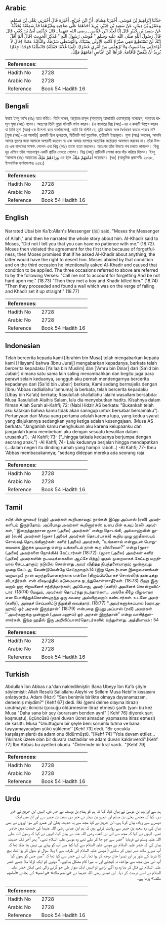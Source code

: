## Arabic


<div dir="rtl" lang="ar" style={{fontSize:'larger',backgroundColor:'#f8f9fa',padding:20}}>
حَدَّثَنَا إِبْرَاهِيمُ بْنُ مُوسَى، أَخْبَرَنَا هِشَامٌ، أَنَّ ابْنَ جُرَيْجٍ، أَخْبَرَهُ قَالَ أَخْبَرَنِي يَعْلَى بْنُ مُسْلِمٍ، وَعَمْرُو بْنُ دِينَارٍ، عَنْ سَعِيدِ بْنِ جُبَيْرٍ، يَزِيدُ أَحَدُهُمَا عَلَى صَاحِبِهِ وَغَيْرُهُمَا قَدْ سَمِعْتُهُ يُحَدِّثُهُ عَنْ سَعِيدِ بْنِ جُبَيْرٍ قَالَ إِنَّا لَعِنْدَ ابْنِ عَبَّاسٍ ـ رضى الله عنهما ـ قَالَ حَدَّثَنِي أُبَىُّ بْنُ كَعْبٍ قَالَ قَالَ رَسُولُ اللَّهِ صلى الله عليه وسلم ‏"‏ مُوسَى رَسُولُ اللَّهِ ‏"‏ فَذَكَرَ الْحَدِيثَ ‏(‏قَالَ أَلَمْ أَقُلْ إِنَّكَ لَنْ تَسْتَطِيعَ مَعِيَ صَبْرًا‏)‏ كَانَتِ الأُولَى نِسْيَانًا، وَالْوُسْطَى شَرْطًا، وَالثَّالِثَةُ عَمْدًا ‏(‏قَالَ لاَ تُؤَاخِذْنِي بِمَا نَسِيتُ وَلاَ تُرْهِقْنِي مِنْ أَمْرِي عُسْرًا‏)‏‏.‏ ‏(‏لَقِيَا غُلاَمًا فَقَتَلَهُ‏)‏ فَانْطَلَقَا فَوَجَدَا جِدَارًا يُرِيدُ أَنْ يَنْقَضَّ فَأَقَامَهُ‏.‏ قَرَأَهَا ابْنُ عَبَّاسٍ أَمَامَهُمْ مَلِكٌ‏.‏
</div>
<div style={{backgroundColor:'#f8f9fa',padding:20, marginBottom: 10}}><table> <thead> <tr> <th>References:</th> <th></th> </tr> </thead> <tbody><tr><td>Hadith No</td><td>2728</td></tr><tr><td>Arabic No</td><td>2728</td></tr><tr><td>Reference</td><td>Book 54 Hadith 16</td></tr></tbody></table></div>

## Bengali


<div dir="ltr" lang="bn" style={{fontSize:'larger',backgroundColor:'#f8f9fa',padding:20}}>
উবাই ইবনু কা‘ব (রাঃ) হতে বর্ণিত। তিনি বলেন, আল্লাহর রাসূল (সাল্লাল্লাহু আলাইহি ওয়াসাল্লাম) বলেছেন, আল্লাহর রাসূল মূসা (আঃ) বলেন। অতঃপর তিনি পুরো ঘটনাটি বর্ণনা করেন। (এ ব্যাপারে খিয্র (আঃ)-এর এ কথাটি উল্লেখ করেন যা তিনি মূসা (আঃ)-কে উদ্দেশ্য করে বলেছিলেন), আমি কি বলিনি যে, তুমি আমার সঙ্গে ধৈর্যধারণ করতে পারবে না? [মূসা (আঃ)-এর আপত্তি] প্রথমটি ছিল ভুলক্রমে, দ্বিতীয়টি শর্ত মুতাবিক, তৃতীয়টি ইচ্ছাকৃত। মূসা (আঃ) বললেন, আপনি আমার ভুলের জন্য আমাকে অপরাধী করবেন না এবং আমার ব্যাপারে অত্যধিক কঠোরতা অবলম্বন করবেন না। তাঁরা উভয়ে এক বালকের সাক্ষাৎ পেলেন এবং খিয্র (আঃ) তাকে হত্যা করলেন। অতঃপর তাঁরা উভয়ে পথ চলতে লাগলেন। কিছু দূর এগিয়ে তাঁরা পতনোন্মুখ একটি প্রাচীর দেখতে পেলেন। খিয্র (আঃ) প্রাচীরটি সোজা করে দাঁড় করিয়ে দিলেন। ইবনু ‘আব্বাস (রাঃ) আয়াতের وَرَاءَهُمْ مَلِكٌ এর স্থলে أَمَامَهُمْ مَلِكٌ পড়েছেন। (৭৪) (আধুনিক প্রকাশনীঃ ২৫২৮, ইসলামিক ফাউন্ডেশনঃ ২৫৪১)
</div>
<div style={{backgroundColor:'#f8f9fa',padding:20, marginBottom: 10}}><table> <thead> <tr> <th>References:</th> <th></th> </tr> </thead> <tbody><tr><td>Hadith No</td><td>2728</td></tr><tr><td>Arabic No</td><td>2728</td></tr><tr><td>Reference</td><td>Book 54 Hadith 16</td></tr></tbody></table></div>

## English


<div dir="ltr" lang="en" style={{fontSize:'larger',backgroundColor:'#f8f9fa',padding:20}}>
Narrated Ubai bin Ka'b:Allah's Messenger (ﷺ) said, "Moses the Messenger of Allah," and then he narrated the whole story about him. Al-Khadir said to Moses, "Did not I tell you that you can have no patience with me." (18.72). Moses then violated the agreement for the first time because of forgetfulness, then Moses promised that if he asked Al-Khadir about anything, the latter would have the right to desert him. Moses abided by that condition and on the third occasion he intentionally asked Al-Khadir and caused that condition to be applied. The three occasions referred to above are referred to by the following Verses: "Call me not to account for forgetting And be not hard upon me." (18.73) "Then they met a boy and Khadir killed him." (18.74) "Then they proceeded and found a wall which was on the verge of falling and Khadir set it up straight." (18.77)
</div>
<div style={{backgroundColor:'#f8f9fa',padding:20, marginBottom: 10}}><table> <thead> <tr> <th>References:</th> <th></th> </tr> </thead> <tbody><tr><td>Hadith No</td><td>2728</td></tr><tr><td>Arabic No</td><td>2728</td></tr><tr><td>Reference</td><td>Book 54 Hadith 16</td></tr></tbody></table></div>

## Indonesian


<div dir="ltr" lang="id" style={{fontSize:'larger',backgroundColor:'#f8f9fa',padding:20}}>
Telah bercerita kepada kami [Ibrahim bin Musa] telah mengabarkan kepada kami [Hisyam] bahwa [Ibnu Juraij] mengabarkan kepadanya, berkata telah bercerita kepadaku [Ya'laa bin Muslim] dan ['Amru bin Dinar] dari [Sa'id bin Jubair] dimana satu sama lain saling menambahkan dan begitu juga para perawi selain keduanya, sungguh aku pernah mendengarnya bercerita kepadanya dari [Sa'id bin Jubair] berkata; Kami sedang bermajelis dengan [Ibnu 'Abbas radliallahu 'anhuma] ia berkata, telah bercerita kepadaku [Ubay bin Ka'ab] berkata; Rasulullah shallallahu 'alaihi wasallam bersabda: Musa Rasulullah Alaihis Salam, lalu dia menyebutkan hadits. Kisahnya dalam firman Allah Surah al-Kahfi; 72: (Nabi Hidzir AS berkata: "Bukankah telah aku katakan bahwa kamu tidak akan sanngup untuk bersabar bersamaku"). Pertanyaan dari Musa yang pertama adalah karena lupa, yang kedua syarat yang diajukannya sedangkan yang ketiga adalah kesengajaan. (Musa AS berkata: "Janganlah kamu menghukum aku karena kelupaanku dan janganlah kamu membebani aku dengan sesuatu kesulitan dalam urusanku"). -Al Kahfi; 73- ("..hingga tatkala keduanya berjumpa dengan seorang anak.") -Al Kahfi; 74- Lalu keduanya berjalan hingga mendapatkan (…dalam negeri itu dinding rumah yang hampir raboh..) -Al Kahfi; 77- Ibnu 'Abbas membacakannya; "sedang didepan mereka ada seorang raja
</div>
<div style={{backgroundColor:'#f8f9fa',padding:20, marginBottom: 10}}><table> <thead> <tr> <th>References:</th> <th></th> </tr> </thead> <tbody><tr><td>Hadith No</td><td>2728</td></tr><tr><td>Arabic No</td><td>2728</td></tr><tr><td>Reference</td><td>Book 54 Hadith 16</td></tr></tbody></table></div>

## Tamil


<div dir="ltr" lang="ta" style={{fontSize:'larger',backgroundColor:'#f8f9fa',padding:20}}>
சயீத் பின் ஜுபைர் (ரஹ்) அவர்கள் கூறியதாவது: நாங்கள் இப்னு அப்பாஸ் (ரலி) அவர்களிடம் இருந்தோம். அப்போது அவர்கள் கூறினார்கள்: உபை பின் கஅப் (ரலி) அவர்கள், ‘‘இறைத்தூதரான மூசா (அலை) அவர்கள்” என்று தொடங்கி, அல்லாஹ்வின் தூதர் (ஸல்) அவர்கள் (மூசா (அலை) அவர்கள் தொடர்பாகக்) கூறிய முழு ஹதீஸையும் சொல்லத் தொடங்கினார்கள்: களிர் (அலை) அவர்கள், ‘‘உங்களால் என்னுடன் பொறுமையாக இருக்க முடியாது என்று உங்களிடம் நான் கூற வில்லையா?” என்று (மூசா (அலை) அவர்களை நோக்கிக்) கேட்டார்கள் (18:72). (மூசா (அலை) அவர்கள் களிர் (அலை) அவர்களின் நடவடிக்கைகளை ஆட்சே பித்து) முதல் முறையாகக் கேட்டது மறதியால் கேட்டதாகும்; நடுவில் சொன்னது அவர் விதித்த நிபந்தனையாகும்; மூன்றாவது முறை கேட்டது, வேண்டுமென்றே செய்ததாகும்.14 (இது தொடர்பான இறைவசனங்கள் வருமாறு:) நான் மறந்துபோனதற்காக என்னை (திரும்பிப்போகச் சொல்லி)த் தண்டித்து விடாதீர்கள். என் விஷயத்தில் கடுமையாக நடந்துகொள்ளாதீர்கள். (18:73) பிறகு இருவரும் ஒரு சிறுவனைச் சந்தித்தார்கள்; அப்போது, அவர் (களிர்) அவனைக் கொன்றுவிட்டார். (18:74) மேலும், அவர்கள் தொடர்ந்து நடந்தார்கள்... அங்கே கீழே விழலாமா என யோசித்துக்கொண்டிருந்த ஒரு சுவரை அவ்விருவரும் கண்டார்கள். உடனே அவர் (களிர்), அதைச் செப்பனிட்டு நிறுத்தி வைத்தார். (18:77) ‘‘அவர்களுக்கப்பால் (வராஅஹும்) ஓர் அரசன் இருந்தான்” (18:79) என்பதை இப்னு அப்பாஸ் (ரலி) அவர்கள் ‘‘அவர்களுக்கு முன்னால் (அமாமஹும்) ஓர் அரசன் இருந்தான்” என்று வாசித்துள்ளார்கள். இந்த ஹதீஸ் இரு அறிவிப்பாளர்தொடர்களில் வந்துள்ளது. அத்தியாயம் : 54
</div>
<div style={{backgroundColor:'#f8f9fa',padding:20, marginBottom: 10}}><table> <thead> <tr> <th>References:</th> <th></th> </tr> </thead> <tbody><tr><td>Hadith No</td><td>2728</td></tr><tr><td>Arabic No</td><td>2728</td></tr><tr><td>Reference</td><td>Book 54 Hadith 16</td></tr></tbody></table></div>

## Turkish


<div dir="ltr" lang="tr" style={{fontSize:'larger',backgroundColor:'#f8f9fa',padding:20}}>
Abdullah İbn Abbas r.a.'dan nakledilmiştir: Bana Ubeyy İbn Ka'b şöyle söylemişti: Allah Resulü Sallallahu Aleyhi ve Sellem Musa Nebi'in kıssasını anlatıyordu. Adam (Hızır) "Sen benimle birlikte olmaya dayanamazsın, dememiş miydim?" [Kehf 67] dedi. İlki (gemi delme olayına itirazı) unutmaydı; ikincisi (çocuğu öldürmesine itiraz etmesi) şarttı (yani bu kez Musa "Daha sana bir şey (sorarsam benden ayrıl" [ Kehf 76] diyerek şart koşmuştu), üçüncüsü (yani duvarı ücret almadan yapmasına itiraz etmesi) de kasıttı. Musa "Unuttuğum bir şeyle beni sorumlu tutma ve bana taşıyamayacağım yükü yükleme'' [Kehf 73] dedi. "Bir çocukla karşılaşmışlardı da adam onu öldürmüştü. "[Kehf 74] "Yola devam ettiler.,. Yıkılmak üzere olan bir duvara rastladılar ve adam duvarı kaldırıverdi".[Kehf 77] İbn Abbas bu ayetleri okudu. "Önlerinde bir kral vardı.. "[Kehf 79]
</div>
<div style={{backgroundColor:'#f8f9fa',padding:20, marginBottom: 10}}><table> <thead> <tr> <th>References:</th> <th></th> </tr> </thead> <tbody><tr><td>Hadith No</td><td>2728</td></tr><tr><td>Arabic No</td><td>2728</td></tr><tr><td>Reference</td><td>Book 54 Hadith 16</td></tr></tbody></table></div>

## Urdu


<div dir="rtl" lang="ur" style={{fontSize:'larger',backgroundColor:'#f8f9fa',padding:20}}>
ہم سے ابراہیم بن موسیٰ نے بیان کیا، کہا کہ ہم کو ہشام بن یوسف نے خبر دی، انہیں ابن جریج نے خبر دی، کہا کہ مجھے یعلیٰ بن مسلم اور عمرو بن دینار نے خبر دی سعید بن جبیر سے اور ان میں ایک دوسرے سے زیادہ بیان کرتا ہے، ابن جریج نے کہا مجھ سے یہ حدیث یعلیٰ اور عمرو کے سوا اوروں نے بھی بیان کی، وہ سعید بن جبیر سے روایت کرتے ہیں کہ ہم ابن عباس رضی اللہ عنہما کی خدمت میں حاضر تھے۔ انہوں نے کہا کہ مجھ سے ابی بن کعب رضی اللہ عنہ نے بیان کیا، انہوں نے کہا کہ رسول اللہ صلی اللہ علیہ وسلم نے فرمایا ”خضر سے جو جا کر ملے تھے وہ موسیٰ علیہ السلام تھے۔“ پھر آخر تک حدیث بیان کی کہ خضر علیہ السلام نے موسیٰ علیہ السلام سے کہا کیا میں آپ کو پہلے ہی نہیں بتا چکا تھا کہ آپ میرے ساتھ صبر نہیں کر سکتے ( موسیٰ علیہ السلام کی طرف سے ) پہلا سوال تو بھول کر ہوا تھا، بیچ کا شرط کے طور پر اور تیسرا جان بوجھ کر ہوا تھا۔ آپ نے خضر سے کہا تھا کہ ”میں جس کو بھول گیا آپ اس میں مجھ سے مواخذہ نہ کیجئے اور نہ میرا کام مشکل بنائیے۔“ دونوں کو ایک لڑکا ملا جسے خضر علیہ السلام نے قتل کر دیا وہ وہ آگے بڑھے تو انہیں ایک دیوار ملی جو گرنے والی تھی لیکن خضر علیہ السلام نے اسے درست کر دیا۔ ابن عباس رضی اللہ عنہما نے «وراءهم ملك‏» «وراءهم‏» کے بجائے «أمامهم ملك‏.‏» پڑھا ہے۔
</div>
<div style={{backgroundColor:'#f8f9fa',padding:20, marginBottom: 10}}><table> <thead> <tr> <th>References:</th> <th></th> </tr> </thead> <tbody><tr><td>Hadith No</td><td>2728</td></tr><tr><td>Arabic No</td><td>2728</td></tr><tr><td>Reference</td><td>Book 54 Hadith 16</td></tr></tbody></table></div>